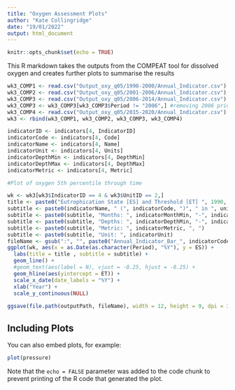 ```yaml
---
title: "Oxygen Assessment Plots"
author: "Kate Collingridge"
date: "19/01/2022"
output: html_document
---
```


```r
knitr::opts_chunk$set(echo = TRUE)
```

This R markdown takes the outputs from the COMPEAT tool for dissolved oxygen and creates further plots to summarise the results

```r
wk3_COMP1 <- read.csv("Output_oxy_q05/1990-2000/Annual_Indicator.csv")
wk3_COMP2 <- read.csv("Output_oxy_q05/2001-2006/Annual_Indicator.csv")
wk3_COMP3 <- read.csv("Output_oxy_q05/2006-2014/Annual_Indicator.csv")
wk3_COMP3 <- wk3_COMP3[wk3_COMP3$Period != "2006",] #removing 2006 prior to combining to avoid duplicates
wk3_COMP4 <- read.csv("Output_oxy_q05/2015-2020/Annual_Indicator.csv")
wk3 <- rbind(wk3_COMP1, wk3_COMP2, wk3_COMP3, wk3_COMP4)

indicatorID <- indicators[4, IndicatorID]
indicatorCode <- indicators[4, Code]
indicatorName <- indicators[4, Name]
indicatorUnit <- indicators[4, Units]
indicatorDepthMin <- indicators[4, DepthMin]
indicatorDepthMax <- indicators[4, DepthMax]
indicatorMetric <- indicators[4, Metric]


```


```r
#Plot of oxygen 5th percentile through time

wk <- wk3[wk3$IndicatorID == 4 & wk3$UnitID == 2,]
title <- paste0("Eutrophication State [ES] and Threshold [ET] ", 1990, "-", 2020)
subtitle <- paste0(indicatorName, " (", indicatorCode, ")", " in ", unitName, " (", unitCode, ")", "\n")
subtitle <- paste0(subtitle, "Months: ", indicatorMonthMin, "-", indicatorMonthMax, ", ")
subtitle <- paste0(subtitle, "Depths: ", indicatorDepthMin, "-", indicatorDepthMax, "m, ")
subtitle <- paste0(subtitle, "Metric: ", indicatorMetric, ", ")
subtitle <- paste0(subtitle, "Unit: ", indicatorUnit)
fileName <- gsub(":", "", paste0("Annual_Indicator_Bar_", indicatorCode, "_", unitCode, ".png"))
ggplot(wk, aes(x = as.Date(as.character(Period), "%Y"), y = ES)) +
  labs(title = title , subtitle = subtitle) +
  geom_line() +
  #geom_text(aes(label = N), vjust = -0.25, hjust = -0.25) +
  geom_hline(aes(yintercept = ET)) +
  scale_x_date(date_labels = "%Y") +
  xlab("Year") +
  scale_y_continuous(NULL)
      
ggsave(file.path(outputPath, fileName), width = 12, height = 9, dpi = 300)
```

## Including Plots

You can also embed plots, for example:

```r
plot(pressure)
```

Note that the `echo = FALSE` parameter was added to the code chunk to prevent printing of the R code that generated the plot.
